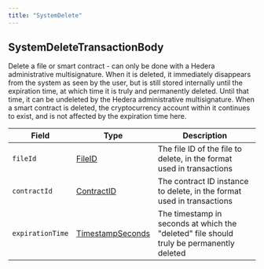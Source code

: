 ---
title: "SystemDelete"
---


## SystemDeleteTransactionBody

Delete a file or smart contract - can only be done with a Hedera administrative multisignature. When it is deleted, it immediately disappears from the system as seen by the user, but is still stored internally until the expiration time, at which time it is truly and permanently deleted. Until that time, it can be undeleted by the Hedera administrative multisignature. When a smart contract is deleted, the cryptocurrency account within it continues to exist, and is not affected by the expiration time here.

| Field            | Type                                                                                                | Description                                                                              |
| ---------------- | --------------------------------------------------------------------------------------------------- | ---------------------------------------------------------------------------------------- |
| `fileId`         | [FileID](/hedera/sdks-and-apis/hedera-api/basic-types/fileid)                | The file ID of the file to delete, in the format used in transactions                    |
| `contractId`     | [ContractID](/hedera/sdks-and-apis/hedera-api/basic-types/contractid)        | The contract ID instance to delete, in the format used in transactions                   |
| `expirationTime` | [TimestampSeconds](/hedera/sdks-and-apis/hedera-api/miscellaneous/timestamp) | The timestamp in seconds at which the "deleted" file should truly be permanently deleted |
